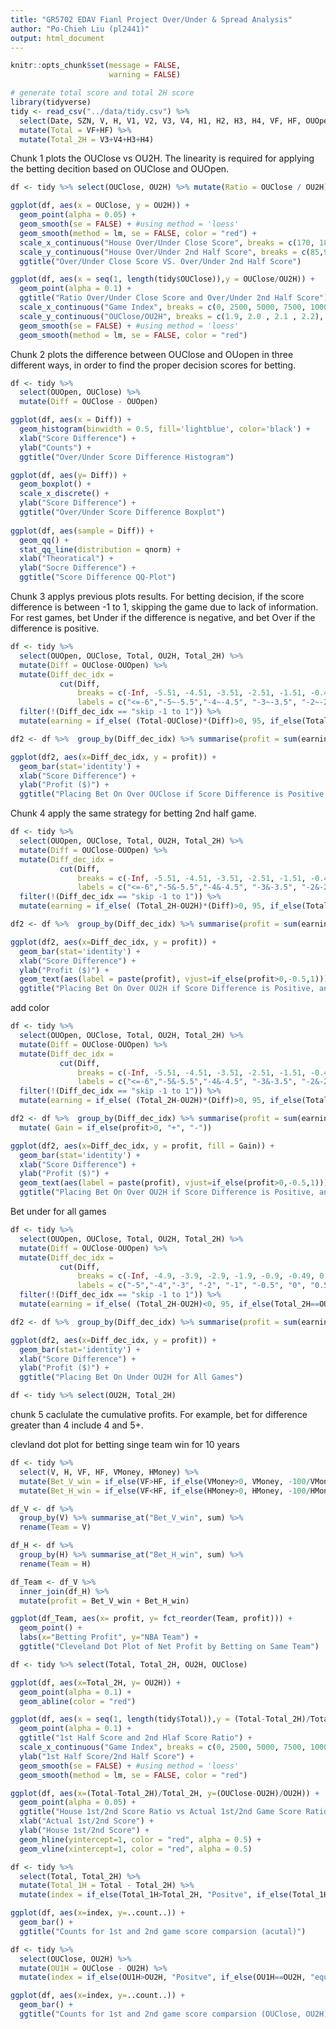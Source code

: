 ```yaml
---
title: "GR5702 EDAV Fianl Project Over/Under & Spread Analysis"
author: "Po-Chieh Liu (pl2441)"
output: html_document
---
```


```r
knitr::opts_chunk$set(message = FALSE,
                      warning = FALSE)
```



```r
# generate total score and total 2H score
library(tidyverse)
tidy <- read_csv("../data/tidy.csv") %>% 
  select(Date, SZN, V, H, V1, V2, V3, V4, H1, H2, H3, H4, VF, HF, OUOpen, OUClose, OU2H, VMoney, HMoney) %>% 
  mutate(Total = VF+HF) %>% 
  mutate(Total_2H = V3+V4+H3+H4) 
```

Chunk 1 plots the OUClose vs OU2H. The linearity is required for applying the betting decition based on OUClose and OUOpen.

```r
df <- tidy %>% select(OUClose, OU2H) %>% mutate(Ratio = OUClose / OU2H)

ggplot(df, aes(x = OUClose, y = OU2H)) +
  geom_point(alpha = 0.05) +
  geom_smooth(se = FALSE) + #using method = 'loess'
  geom_smooth(method = lm, se = FALSE, color = "red") + 
  scale_x_continuous("House Over/Under Close Score", breaks = c(170, 180, 190, 200, 210, 220, 230, 240), labels = c("170", "180", "190", "200", "210", "220", "230", "240")) +
  scale_y_continuous("House Over/Under 2nd Half Score", breaks = c(85,90,95,100,105,110,115,120), labels = c("85","90","95","100","105","110","115","120")) +
  ggtitle("Over/Under Close Score VS. Over/Under 2nd Half Score")

ggplot(df, aes(x = seq(1, length(tidy$OUClose)),y = OUClose/OU2H)) +
  geom_point(alpha = 0.1) +
  ggtitle("Ratio Over/Under Close Score and Over/Under 2nd Half Score") +
  scale_x_continuous("Game Index", breaks = c(0, 2500, 5000, 7500, 10000, 12500), labels = c("0", "2500", "5000", "7500", "10000", "12500")) +
  scale_y_continuous("OUClose/OU2H", breaks = c(1.9, 2.0 , 2.1 , 2.2), labels = c("1.9", "2.0" , "2.1" , "2.2")) +
  geom_smooth(se = FALSE) + #using method = 'loess'
  geom_smooth(method = lm, se = FALSE, color = "red") 
```

Chunk 2 plots the difference between OUClose and OUopen in three different ways, in order to find the proper decision scores for betting. 

```r
df <- tidy %>% 
  select(OUOpen, OUClose) %>%
  mutate(Diff = OUClose - OUOpen)

ggplot(df, aes(x = Diff)) +
  geom_histogram(binwidth = 0.5, fill='lightblue', color='black') +
  xlab("Score Difference") + 
  ylab("Counts") +
  ggtitle("Over/Under Score Difference Histogram")

ggplot(df, aes(y= Diff)) + 
  geom_boxplot() +
  scale_x_discrete() + 
  ylab("Score Difference") +
  ggtitle("Over/Under Score Difference Boxplot")
  
ggplot(df, aes(sample = Diff)) +
  geom_qq() +
  stat_qq_line(distribution = qnorm) +
  xlab("Theoratical") +
  ylab("Socre Difference") +
  ggtitle("Score Difference QQ-Plot")
```

Chunk 3 applys previous plots results. For betting decision, if the score difference is between -1 to 1, skipping the game due to lack of information. For rest games, bet Under if the difference is negative, and bet Over if the difference is positive.

```r
df <- tidy %>% 
  select(OUOpen, OUClose, Total, OU2H, Total_2H) %>%
  mutate(Diff = OUClose-OUOpen) %>% 
  mutate(Diff_dec_idx = 
           cut(Diff,
               breaks = c(-Inf, -5.51, -4.51, -3.51, -2.51, -1.51, -0.49, 0.49, 1.51, 2.51, 3.51, 4.51, 5.51, Inf), 
               labels = c("<=-6","-5~-5.5","-4~-4.5", "-3~-3.5", "-2~-2.5", "-0.5~-1.5", "skip -1 to 1", "0.5~1.5", "2~2.5", "3~3.5","4~4.5", "5~5.5", ">=6"))) %>%
  filter(!(Diff_dec_idx == "skip -1 to 1")) %>%
  mutate(earning = if_else( (Total-OUClose)*(Diff)>0, 95, if_else(Total==OUClose, 0, -100) ) )

df2 <- df %>%  group_by(Diff_dec_idx) %>% summarise(profit = sum(earning))

ggplot(df2, aes(x=Diff_dec_idx, y = profit)) +
  geom_bar(stat='identity') +
  xlab("Score Difference") +
  ylab("Profit ($)") + 
  ggtitle("Placing Bet On Over OUClose if Score Difference is Positive, and Vice Versa")
```

Chunk 4 apply the same strategy for betting 2nd half game.

```r
df <- tidy %>% 
  select(OUOpen, OUClose, Total, OU2H, Total_2H) %>%
  mutate(Diff = OUClose-OUOpen) %>% 
  mutate(Diff_dec_idx = 
           cut(Diff,
               breaks = c(-Inf, -5.51, -4.51, -3.51, -2.51, -1.51, -0.49, 0.49, 1.51, 2.51, 3.51, 4.51, 5.51, Inf), 
               labels = c("<=-6","-5&-5.5","-4&-4.5", "-3&-3.5", "-2&-2.5", "-0.5&-1.5", "skip -1 to 1", "0.5&1.5", "2&2.5", "3&3.5","4&4.5", "5&5.5", ">=6"))) %>%
  filter(!(Diff_dec_idx == "skip -1 to 1")) %>%
  mutate(earning = if_else( (Total_2H-OU2H)*(Diff)>0, 95, if_else(Total_2H==OU2H, 0, -100) ) )

df2 <- df %>%  group_by(Diff_dec_idx) %>% summarise(profit = sum(earning))

ggplot(df2, aes(x=Diff_dec_idx, y = profit)) +
  geom_bar(stat='identity') +
  xlab("Score Difference") +
  ylab("Profit ($)") + 
  geom_text(aes(label = paste(profit), vjust=if_else(profit>0,-0.5,1))) +
  ggtitle("Placing Bet On Over OU2H if Score Difference is Positive, and Vice Versa")
```

add color

```r
df <- tidy %>% 
  select(OUOpen, OUClose, Total, OU2H, Total_2H) %>%
  mutate(Diff = OUClose-OUOpen) %>% 
  mutate(Diff_dec_idx = 
           cut(Diff,
               breaks = c(-Inf, -5.51, -4.51, -3.51, -2.51, -1.51, -0.49, 0.49, 1.51, 2.51, 3.51, 4.51, 5.51, Inf), 
               labels = c("<=-6","-5&-5.5","-4&-4.5", "-3&-3.5", "-2&-2.5", "-0.5&-1.5", "skip -1 to 1", "0.5&1.5", "2&2.5", "3&3.5","4&4.5", "5&5.5", ">=6"))) %>%
  filter(!(Diff_dec_idx == "skip -1 to 1")) %>%
  mutate(earning = if_else( (Total_2H-OU2H)*(Diff)>0, 95, if_else(Total_2H==OU2H, 0, -100) ) )

df2 <- df %>%  group_by(Diff_dec_idx) %>% summarise(profit = sum(earning)) %>%
  mutate( Gain = if_else(profit>0, "+", "-"))

ggplot(df2, aes(x=Diff_dec_idx, y = profit, fill = Gain)) +
  geom_bar(stat='identity') +
  xlab("Score Difference") +
  ylab("Profit ($)") + 
  geom_text(aes(label = paste(profit), vjust=if_else(profit>0,-0.5,1))) +
  ggtitle("Placing Bet On Over OU2H if Score Difference is Positive, and Vice Versa")
```

Bet under for all games

```r
df <- tidy %>% 
  select(OUOpen, OUClose, Total, OU2H, Total_2H) %>%
  mutate(Diff = OUClose-OUOpen) %>% 
  mutate(Diff_dec_idx = 
           cut(Diff,
               breaks = c(-Inf, -4.9, -3.9, -2.9, -1.9, -0.9, -0.49, 0.49, 0.9, 1.9, 2.9, 3.9, 4.9, Inf), 
               labels = c("-5","-4","-3", "-2", "-1", "-0.5", "0", "0.5", "1", "2","3", "4", "5"))) %>%
  filter(!(Diff_dec_idx == "skip -1 to 1")) %>%
  mutate(earning = if_else( (Total_2H-OU2H)<0, 95, if_else(Total_2H==OU2H, 0, -100) ) )

df2 <- df %>%  group_by(Diff_dec_idx) %>% summarise(profit = sum(earning)) %>% filter(as.numeric(Diff_dec_idx)>0)

ggplot(df2, aes(x=Diff_dec_idx, y = profit)) +
  geom_bar(stat='identity') +
  xlab("Score Difference") +
  ylab("Profit ($)") + 
  ggtitle("Placing Bet On Under OU2H for All Games")
```


```r
df <- tidy %>% select(OU2H, Total_2H)


```

chunk 5 caclulate the cumulative profits. For example, bet for difference greater than 4 include 4 and 5+.

clevland dot plot for betting singe team win for 10 years



```r
df <- tidy %>% 
  select(V, H, VF, HF, VMoney, HMoney) %>%
  mutate(Bet_V_win = if_else(VF>HF, if_else(VMoney>0, VMoney, -100/VMoney*100), if_else(VF<HF, -100, 0))) %>%
  mutate(Bet_H_win = if_else(VF<HF, if_else(HMoney>0, HMoney, -100/HMoney*100), if_else(VF>HF, -100, 0)))

df_V <- df %>%
  group_by(V) %>% summarise_at("Bet_V_win", sum) %>%
  rename(Team = V)

df_H <- df %>%
  group_by(H) %>% summarise_at("Bet_H_win", sum) %>%
  rename(Team = H)

df_Team <- df_V %>% 
  inner_join(df_H) %>%
  mutate(profit = Bet_V_win + Bet_H_win)

ggplot(df_Team, aes(x= profit, y= fct_reorder(Team, profit))) +
  geom_point() +
  labs(x="Betting Profit", y="NBA Team") +
  ggtitle("Cleveland Dot Plot of Net Profit by Betting on Same Team")
```



```r
df <- tidy %>% select(Total, Total_2H, OU2H, OUClose)

ggplot(df, aes(x=Total_2H, y= OU2H)) +
  geom_point(alpha = 0.1) +
  geom_abline(color = "red")

ggplot(df, aes(x = seq(1, length(tidy$Total)),y = (Total-Total_2H)/Total_2H)) +
  geom_point(alpha = 0.1) +
  ggtitle("1st Half Score and 2nd Hlaf Score Ratio") +
  scale_x_continuous("Game Index", breaks = c(0, 2500, 5000, 7500, 10000, 12500), labels = c("0", "2500", "5000", "7500", "10000", "12500")) +
  ylab("1st Half Score/2nd Half Score") +
  geom_smooth(se = FALSE) + #using method = 'loess'
  geom_smooth(method = lm, se = FALSE, color = "red") 

ggplot(df, aes(x=(Total-Total_2H)/Total_2H, y=(OUClose-OU2H)/OU2H)) +
  geom_point(alpha = 0.05) +
  ggtitle("House 1st/2nd Score Ratio vs Actual 1st/2nd Game Score Ratio") +
  xlab("Actual 1st/2nd Score") +
  ylab("House 1st/2nd Score") +
  geom_hline(yintercept=1, color = "red", alpha = 0.5) +
  geom_vline(xintercept=1, color = "red", alpha = 0.5)

df <- tidy %>% 
  select(Total, Total_2H) %>%
  mutate(Total_1H = Total - Total_2H) %>%
  mutate(index = if_else(Total_1H>Total_2H, "Positve", if_else(Total_1H==Total_2H, "equal", "Negative")))

ggplot(df, aes(x=index, y=..count..)) + 
  geom_bar() +
  ggtitle("Counts for 1st and 2nd game score comparsion (acutal)")

df <- tidy %>% 
  select(OUClose, OU2H) %>%
  mutate(OU1H = OUClose - OU2H) %>%
  mutate(index = if_else(OU1H>OU2H, "Positve", if_else(OU1H==OU2H, "equal", "Negative")))

ggplot(df, aes(x=index, y=..count..)) + 
  geom_bar() +
  ggtitle("Counts for 1st and 2nd game score comparsion (OUClose, OU2H)")
```